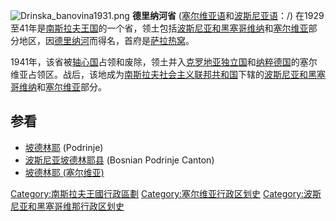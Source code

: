 {{Infobox Former Subdivision
|native_name            = ''Drinska banovina''<br>Дринска бановина
|conventional_long_name = 德里納河省
|common_name            = Drina Banovina
|subdivision            = [[南斯拉夫王國#行政区划|省]]
|nation                 = [[南斯拉夫王国|南斯拉夫王国]]
|p1                     = 
|s1                     = 克罗地亚省
|flag_s1                = Civil Flag of Banovina of Croatia.svg
|s2                     = 波斯尼亞和黑塞哥維那社會主義共和國
|flag_s2                = Flag of SR Bosnia and Herzegovina.svg
|s3                     = 塞爾維亞社會主義共和國
|flag_s3                = Flag of the Socialist Republic of Serbia.svg
|year_start             = 1929年
|event_end              = 
|year_end               = 1941年
|date_end               = 
|image_coat             = 
|image_map              = Locator map Drina Banovina in Yugoslavia 1929-1939.svg
|image_map_caption      = 1931年的德里納河省
|capital                = [[萨拉热窝|萨拉热窝]] 
|stat_area1             = 
|stat_pop1              = 
|stat_year1             = 
|category=
|today                  = {{flag|Serbia}}<br>{{flag|Bosnia and Herzegovina}}
|footnotes              = 
|estcat=南斯拉夫
}}
[[File:Drinska_banovina1931.png|thumb]]
'''德里纳河省''' ([[塞尔维亚语|塞尔维亚语]]和[[波斯尼亚语|波斯尼亚语]]：{{lang|sr|Дринска бановина}}/''{{lang|sr|Drinska banovina}}'') 在1929至41年是[[南斯拉夫王国|南斯拉夫王国]]的一个省，领土包括[[波斯尼亚和黑塞哥维纳|波斯尼亚和黑塞哥维纳]]和[[塞尔维亚|塞尔维亚]]部分地区，因[[德里纳河|德里纳河]]而得名，首府是[[萨拉热窝|萨拉热窝]]。

1941年，该省被[[轴心国|轴心国]]占领和废除，领土并入[[克罗地亚独立国|克罗地亚独立国]]和[[纳粹德国|纳粹德国]]的塞尔维亚占领区。战后，该地成为[[南斯拉夫社会主义联邦共和国|南斯拉夫社会主义联邦共和国]]下辖的[[波斯尼亚和黑塞哥维纳|波斯尼亚和黑塞哥维纳]]和[[塞尔维亚|塞尔维亚]]部分。

== 参看 ==
* [[坡德林耶|坡德林耶]] (Podrinje)
* [[波斯尼亚坡德林耶县|波斯尼亚坡德林耶县]] (Bosnian Podrinje Canton)
* [[坡德林耶_(塞尔维亚)|坡德林耶 (塞尔维亚)]]

{{banovina}}

{{commonscat|Drina Banovina}}
{{欧洲行政区划小作品}}

{{coord|43.8667|N|18.4167|E|source:wikidata|display=title}}

[[Category:南斯拉夫王國行政區劃|Category:南斯拉夫王國行政區劃]]
[[Category:塞尔维亚行政区划史|Category:塞尔维亚行政区划史]]
[[Category:波斯尼亚和黑塞哥维那行政区划史|Category:波斯尼亚和黑塞哥维那行政区划史]]